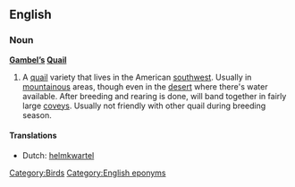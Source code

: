 ==English==
{{wikipedia|Gambel's Quail}}

===Noun===
'''[[Gambel]][['s|’s]] [[quail|Quail]]'''

# A [[quail]] variety that lives in the American [[southwest]].  Usually in [[mountainous]] areas, though  even in the [[desert]] where there's water available.  After breeding and rearing is done, will band together in fairly large [[covey]]s. Usually not friendly with other quail during breeding season.

====Translations====
{{trans-top|Gambel's quail}}
* Dutch: [[helmkwartel]]
{{trans-mid}}
{{trans-bottom}}

[[Category:Birds]]
[[Category:English eponyms]]